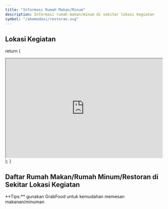 ```yaml
---
title: "Informasi Rumah Makan/Minum"
description: Informasi rumah makan/minum di sekitar lokasi kegiatan
symbol: "/akomodasi/restoran.svg"
---
```



## Lokasi Kegiatan

  return (
    <div className="max-w-screen-lg mx-auto pt-4 pb-8 mb-16 border-b border-gray-400 border-opacity-20">
      <div className="relative items-center justify-between w-full">
      <iframe src="https://www.google.com/maps/embed?pb=!1m14!1m8!1m3!1d7960.488597378891!2d122.5264542!3d-3.9700425!3m2!1i1024!2i768!4f13.1!3m3!1m2!1s0x2d98f298666f001f%3A0x8e90cd3d68630781!2sClaro%20Hotel%20Kendari!5e0!3m2!1sen!2sid!4v1675899090612!5m2!1sen!2sid" width="100%" height="320" allowFullScreen="" loading="lazy" referrerpolicy="no-referrer-when-downgrade"></iframe>
      </div>
    </div>
  );
}

<Maps />

## Daftar Rumah Makan/Rumah Minum/Restoran di Sekitar Lokasi Kegiatan
<Callout type="warning" emoji="💡">
  **Tips:** gunakan GrabFood untuk kemudahan memesan makanan/minuman
</Callout>

<Restoran />